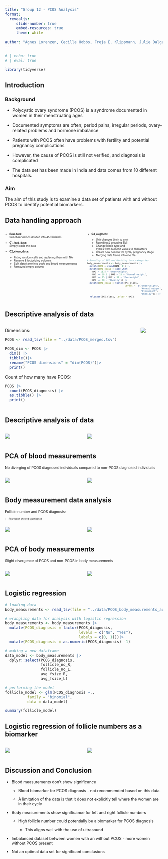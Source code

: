 ```yaml
---
title: "Group 12 - PCOS Analysis"
format:
  revealjs:
     slide-number: true
     embed-resources: true
     theme: white
      
author: "Agnes Lorenzen, Cecille Hobbs, Freja E. Klippmann, Julie Dalgaard Petersen & Mille Rask Sander"
---
```


```r
# | echo: true 
# | eval: true  

library(tidyverse)
```

## Introduction {.smaller}

### Background

-   Polycystic ovary syndrome (PCOS) is a syndrome documented in women in their menstruating ages

-   Documented symptoms are often; period pains, irregular periods, ovary-related problems and hormone imbalance

-   Patients with PCOS often have problems with fertility and potential pregnancy complications

-   However, the cause of PCOS is still not verified, and diagnosis is complicated

-   The data set has been made in India and data comes from 10 different hospitals.

### Aim

The aim of this study is to examine a data set of patients with and without PCOS to identify potential biomarkers.

## Data handling approach {style=".smaller"}

::: columns
::: {.column width="50%"}
::: {style="font-size: 0.6em"}
-   <strong>Raw data</strong>:<br />541 observations divided into 45 variables<br />

-   <strong>01_load_data</strong>:<br />Simply loads the data<br />

-   <strong>02_clean_data</strong>:<br />

    -   Fixing random cells and replacing them with NA
    -   Rename & factorizing columns
    -   Split dataframe into body and blood measurements
    -   Removed empty column<br />
:::
:::

::: {.column width="50%"}
::: {style="font-size: 0.6em"}
-   <strong>03_augment</strong>:<br />

    <div>

    -   Unit changes (inch to cm)
    -   Rounding & grouping BMI
    -   Change blood type and cycles from numeric values to characters
    -   Create new column for cycle/ pregnancy stage
    -   Merging data frame into one file<br />

    </div>

``` .r
# Rounding of BMI and dividing into categories
body_measurements <- body_measurements |>
  mutate(BMI = round(BMI, 1)) |> 
  mutate(BMI_class = case_when(
    BMI < 18.5 ~ "Underweight",
    BMI <= 18.5 | BMI < 25 ~ "Normal weight",
    BMI <= 25 | BMI < 30 ~ "Overweight",
    BMI >= 30 ~ "Obesity")) |>
  mutate(BMI_class = factor(BMI_class,
                            levels =  c("Underweight", 
                                        "Normal weight",
                                        "Overweight", 
                                        "Obesity"))) |>
  relocate(BMI_class, .after = BMI)
```
:::
:::
:::

## Descriptive analysis of data {style=".smaller"}

::: columns
::: {.column width="50%" style=".smaller"}
::: {style="font-size: 1em"}
Dimensions:

```r
PCOS <- read_tsv(file = "../data/PCOS_merged.tsv")

PCOS_dim <- PCOS |>
  dim() |>
  tibble()|>
  rename("PCOS dimensions" = "dim(PCOS)")|>
  print()
```

Count of how many have PCOS:

```r
PCOS |> 
  count(PCOS_diagnosis) |>
  as.tibble() |>
  print()
```
:::
:::

::: {.column width="50%" style=".smaller"}
![](../results/04_age_hist.png)
:::
:::

## Descriptive analysis of data

<div>

::: columns
::: {.column width="50%"}
![](../results/04_BMI_bar.png)
:::

::: {.column width="50%"}
![](../results/04_period_dens.png)
:::
:::

</div>

## PCA of blood measurements

<div>

<div>

::: {style="font-size: 0.8em"}
No diverging of PCOS diagnosed individuals compared to non-PCOS diagnosed individuals
:::

</div>

::: columns
::: {.column width="50%"}
![](../results/07_blood_PCA.png)
:::

::: {.column width="50%"}
![](../results/07_rotation_matrix_blood.png)
:::
:::

</div>

## Body measurement data analysis

::: {style=".smaller, font-size: 0.8em"}
<div>

::: {style="font-size: 0.8em"}
Follicle number and PCOS diagnosis:
:::

::: {style="font-size: 0.5em"}
-   Regression showed significance
:::

</div>

::: columns
::: {.column width="50%"}
![](../results/05_follicle_R_box.png)
:::

::: {.column width="50%"}
![](../results/05_follicle_correlation.png)
:::
:::
:::

## PCA of body measurements

::: {style=".smaller, font-size: 0.8em"}
<div>

::: {style="font-size: 0.8em"}
Slight divergence of PCOS and non-PCOS in body measurements
:::

</div>

::: columns
::: {.column width="50%"}
![](../results/07_body_PCA.png)
:::

::: {.column width="50%"}
![](../results/07_rotation_matrix_body.png)
:::
:::
:::

## Logistic regression

<div>

<div>

```r
# loading data
body_measurements <- read_tsv(file = "../data/PCOS_body_measurements_aug.tsv")

# wrangling data for analysis with logistic regression
body_measurements <- body_measurements |>
  mutate(PCOS_diagnosis = factor(PCOS_diagnosis,
                                 levels = c("No", "Yes"),
                                 labels = c(0, 1)))|>
  mutate(PCOS_diagnosis = as.numeric(PCOS_diagnosis) -1)

# making a new dataframe
data_model <- body_measurements |>
  dplyr::select(PCOS_diagnosis, 
                follicle_no_R, 
                follicle_no_L, 
                avg_fsize_R, 
                avg_fsize_L)

# performing the model
follicle_model <- glm(PCOS_diagnosis ~., 
          family = "binomial",
          data = data_model)

summary(follicle_model)

```

</div>

</div>

## Logistic regression of follicle numbers as a biomarker

::: {style=".smaller, font-size: 0.8em"}

::: columns
::: {.column width="50%"}
![](../results/08_plot_follicle_R.png)
:::

::: {.column width="50%"}
![](../results/08_plot_follicle_L.png)
:::
:::
:::

## Discussion and Conclusion

::: {style="font-size: 0.9em"}
-   Blood measurements don't show significance

    -   Blood biomarker for PCOS diagnosis - not recommended based on this data

    -   A limitation of the data is that it does not explicitly tell where the women are in their cycle

-   Body measurements show significance for left and right follicle numbers

    -   High follicle number could potentially be a biomarker for PCOS diagnosis

        -   This aligns well with the use of ultrasound

-   Imbalanced dataset between women with an without PCOS - more women without PCOS present

-   Not an optimal data set for significant conclusions
:::
